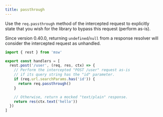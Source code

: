 ```yaml
---
title: passthrough
---
```


Use the `req.passthrough` method of the intercepted request to explicitly state that you wish for the library to bypass this request (perform as-is).

<Hint>Since version 0.40.0, returning <code>undefined</code>/<code>null</code> from a response resolver will consider the intercepted request as unhandled.</Hint>

```js
import { rest } from 'msw'

export const handlers = [
  rest.post('/user', (req, res, ctx) => {
    // Perform the intercepted "POST /user" request as-is
    // if its query string has the "id" parameter.
    if (req.url.searchParams.has('id')) {
      return req.passthrough()
    }

    // Otherwise, return a mocked "text/plain" response.
    return res(ctx.text('hello'))
  })
]
```
